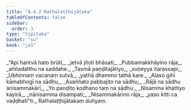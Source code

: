 ```yaml
---
title: "4.4.2 Rathalaṭṭhijātaka"
tableOfContents: false
sidebar:
  order: 3
type: "tipitaka"
basket: "su"
book: "ja1"
---
```



<DynamicBreadcrumb />

<Division number="125" book="ja1">

<Paragraph number="1044" type="verses" book="ja1">
_“Api hantvā hato brūti,_  
_jetvā jitoti bhāsati;_  
_Pubbamakkhāyino rāja,_  
_aññadatthu na saddahe._  

</Paragraph>

</Division>
<Division number="126" book="ja1">

<Paragraph number="1045" type="verses" book="ja1">
_Tasmā paṇḍitajātiyo,_  
_suṇeyya itarassapi;_  
_Ubhinnaṃ vacanaṃ sutvā,_  
_yathā dhammo tathā kare._  

</Paragraph>

</Division>
<Division number="127" book="ja1">

<Paragraph number="1046" type="verses" book="ja1">
_Alaso gihī kāmabhogī na sādhu,_  
_Asaññato pabbajito na sādhu;_  
_Rājā na sādhu anisammakārī,_  
_Yo paṇḍito kodhano taṃ na sādhu._  

</Paragraph>

</Division>
<Division number="128" book="ja1">

<Paragraph number="1047" type="verses" book="ja1">
_Nisamma khattiyo kayirā,_  
_nānisamma disampati;_  
_Nisammakārino rāja,_  
_yaso kitti ca vaḍḍhatī”ti._  


</Paragraph>
</Division>

<Paragraph number="1048" type="center" book="ja1">
Rathalaṭṭhijātakaṃ dutiyaṃ.
</Paragraph>
